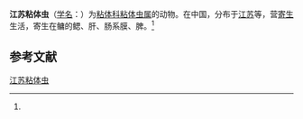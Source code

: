{{Speciesbox
| name = 江苏粘体虫
| status = 
| status_system = 
| image = 
| genus = Myxosoma
| species = kiangsuensis
| authority = (Ma, 1998)<ref name='id9382'>{{cite web| url =http://www.bioinfo.cn/db05/BjdwSpecies.php?action=view&id=9382| title =江苏粘体虫| work =《中国动物物种编目数据库》| publisher =中国科学院微生物研究所| author =中国科学院动物研究所| accessdate =2009-04-16| deadurl =yes| archiveurl =https://web.archive.org/web/20160305103615/http://www.bioinfo.cn/db05/BjdwSpecies.php?action=view&id=9382| archivedate =2016-03-05}}</ref>
}}

'''江苏粘体虫'''（[[学名|学名]]：{{lang|la|''Myxosoma kiangsuensis''}}）为[[粘体科|粘体科]][[粘体虫属|粘体虫属]]的动物。在中国，分布于[[江苏|江苏]]等，营[[寄生|寄生]]生活，寄生在鳙的鳃、肝、肠系膜、脾。<ref name='id9382'/>

== 参考文献 ==
{{reflist}}

{{Wikispecies|Myxosoma kiangsuensis}}

[[Category:粘体虫属|江苏粘体虫]]


{{Cnidarian-stub}}